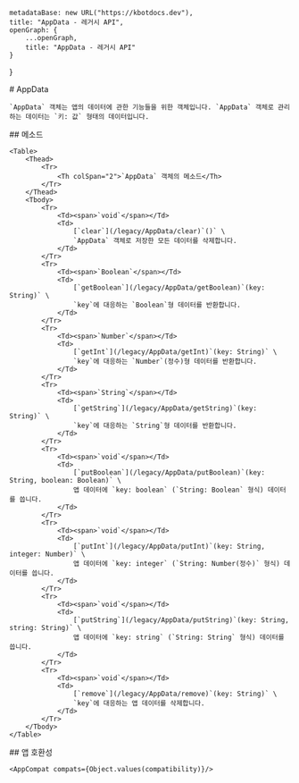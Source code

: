 
    metadataBase: new URL("https://kbotdocs.dev"),
    title: "AppData - 레거시 API",
    openGraph: {
        ...openGraph,
        title: "AppData - 레거시 API"
    }
}

<Section>
    # AppData

    `AppData` 객체는 앱의 데이터에 관한 기능들을 위한 객체입니다. `AppData` 객체로 관리하는 데이터는 `키: 값` 형태의 데이터입니다.
</Section>
<Section>
    ## 메소드

    <Table>
        <Thead>
            <Tr>
                <Th colSpan="2">`AppData` 객체의 메소드</Th>
            </Tr>
        </Thead>
        <Tbody>
            <Tr>
                <Td><span>`void`</span></Td>
                <Td>
                    [`clear`](/legacy/AppData/clear)`()` \
                    `AppData` 객체로 저장한 모든 데이터를 삭제합니다.
                </Td>
            </Tr>
            <Tr>
                <Td><span>`Boolean`</span></Td>
                <Td>
                    [`getBoolean`](/legacy/AppData/getBoolean)`(key: String)` \
                    `key`에 대응하는 `Boolean`형 데이터를 반환합니다.
                </Td>
            </Tr>
            <Tr>
                <Td><span>`Number`</span></Td>
                <Td>
                    [`getInt`](/legacy/AppData/getInt)`(key: String)` \
                    `key`에 대응하는 `Number`(정수)형 데이터를 반환합니다.
                </Td>
            </Tr>
            <Tr>
                <Td><span>`String`</span></Td>
                <Td>
                    [`getString`](/legacy/AppData/getString)`(key: String)` \
                    `key`에 대응하는 `String`형 데이터를 반환합니다.
                </Td>
            </Tr>
            <Tr>
                <Td><span>`void`</span></Td>
                <Td>
                    [`putBoolean`](/legacy/AppData/putBoolean)`(key: String, boolean: Boolean)` \
                    앱 데이터에 `key: boolean` (`String: Boolean` 형식) 데이터를 씁니다.
                </Td>
            </Tr>
            <Tr>
                <Td><span>`void`</span></Td>
                <Td>
                    [`putInt`](/legacy/AppData/putInt)`(key: String, integer: Number)` \
                    앱 데이터에 `key: integer` (`String: Number(정수)` 형식) 데이터를 씁니다.
                </Td>
            </Tr>
            <Tr>
                <Td><span>`void`</span></Td>
                <Td>
                    [`putString`](/legacy/AppData/putString)`(key: String, string: String)` \
                    앱 데이터에 `key: string` (`String: String` 형식) 데이터를 씁니다.
                </Td>
            </Tr>
            <Tr>
                <Td><span>`void`</span></Td>
                <Td>
                    [`remove`](/legacy/AppData/remove)`(key: String)` \
                    `key`에 대응하는 앱 데이터를 삭제합니다.
                </Td>
            </Tr>
        </Tbody>
    </Table>
</Section>
<Section>
    ## 앱 호환성

    <AppCompat compats={Object.values(compatibility)}/>
</Section>